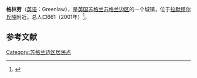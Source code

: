 {{Infobox settlement
| name                    = 格林劳
| native_name             = Greenlaw
| settlement_type         = 城镇
| image_skyline           = Greenlaw Town Hall.jpg
| imagesize               = 
| image_caption           = 
| image_flag              = 
| flag_size               = 
| image_shield            = 
| shield_size             = 
| pushpin_map             = Scotland
| pushpin_label_position  = 
| pushpin_map_caption     = 在苏格兰的位置
| latd  =55.711 |latm  =  |lats  = |latNS  = N 
| longd =2.455 |longm = |longs = |longEW = W 
| coordinates_type        = region:ES_type:city
| coordinates_display     = inline,title
| subdivision_type        = 国家
| subdivision_name        = 英国
| subdivision_type1       = [[英国行政区划|组成国]]
| subdivision_name1       = [[苏格兰|苏格兰]]
| subdivision_type2       = [[苏格兰行政区划|单一管理区]]
| subdivision_name2       = [[苏格兰边区|苏格兰边区]]
| area_total_km2          =  
| elevation_m             =  
| population_total        = 661
| population_as_of        = 2001年
| population_density_km2  =  
| website                 = 
| footnotes               = 
}}
'''格林劳'''（[[英语|英语]]：Greenlaw），是[[英国|英国]][[苏格兰|苏格兰]][[苏格兰边区|苏格兰边区]]的一个城镇，位于[[拉默缪尔丘陵|拉默缪尔丘陵]]附近。总人口661（2001年）<ref>{{cite web|title=Census 2001: Usual Resident Population: Greenlaw|url=http://www.scrol.gov.uk/scrol/analyser/analyser?topicId=1&tableId=&tableName=Usual+resident+population&selectedTopicId=&aggregated=false&subject=&tableNumber=&selectedLevelId=&postcode=&areaText=&RADIOLAYER=&actionName=view-results&clearAreas=&stateData1=&stateData2=&stateData3=&stateData4=&debug=&tempData1=&tempData2=&tempData3=&tempData4=&levelId=4&areaId=371|work=Scotland's Census Results Online|publisher=General Register Office for Scotland|accessdate=16 January 2014|deadurl=yes|archiveurl=https://web.archive.org/web/20140116213548/http://www.scrol.gov.uk/scrol/analyser/analyser?topicId=1&tableId=&tableName=Usual+resident+population&selectedTopicId=&aggregated=false&subject=&tableNumber=&selectedLevelId=&postcode=&areaText=&RADIOLAYER=&actionName=view-results&clearAreas=&stateData1=&stateData2=&stateData3=&stateData4=&debug=&tempData1=&tempData2=&tempData3=&tempData4=&levelId=4&areaId=371|archivedate=2014年1月16日}}</ref>。

==参考文献==
{{reflist}}

[[Category:苏格兰边区居民点|Category:苏格兰边区居民点]]